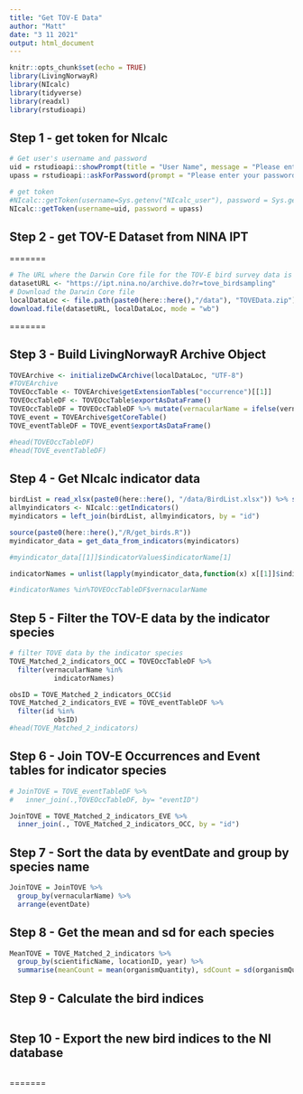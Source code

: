 ```yaml
---
title: "Get TOV-E Data"
author: "Matt"
date: "3 11 2021"
output: html_document
---
```


```r
knitr::opts_chunk$set(echo = TRUE)
library(LivingNorwayR)
library(NIcalc)
library(tidyverse)
library(readxl)
library(rstudioapi)

```

## Step 1 - get token for NIcalc

```r

# Get user's username and password
uid = rstudioapi::showPrompt(title = "User Name", message = "Please enter your username", default = "")
upass = rstudioapi::askForPassword(prompt = "Please enter your password")

# get token
#NIcalc::getToken(username=Sys.getenv("NIcalc_user"), password = Sys.getenv("NIcalc_pass"))
NIcalc::getToken(username=uid, password = upass)

```

## Step 2 - get TOV-E Dataset from NINA IPT 

=======

```r

# The URL where the Darwin Core file for the TOV-E bird survey data is housed
datasetURL <- "https://ipt.nina.no/archive.do?r=tove_birdsampling"
# Download the Darwin Core file 
localDataLoc <- file.path(paste0(here::here(),"/data"), "TOVEData.zip")
download.file(datasetURL, localDataLoc, mode = "wb")

```
=======

## Step 3 - Build LivingNorwayR Archive Object

```r

TOVEArchive <- initializeDwCArchive(localDataLoc, "UTF-8")
#TOVEArchive
TOVEOccTable <- TOVEArchive$getExtensionTables("occurrence")[[1]]
TOVEOccTableDF <- TOVEOccTable$exportAsDataFrame()
TOVEOccTableDF = TOVEOccTableDF %>% mutate(vernacularName = ifelse(vernacularName == "Gråfluesnapper", "Grå fluesnapper", ifelse(vernacularName == "Fiskemåke", "Fiskemåke ferskvann", vernacularName)))
TOVE_event = TOVEArchive$getCoreTable()
TOVE_eventTableDF = TOVE_event$exportAsDataFrame()

#head(TOVEOccTableDF)
#head(TOVE_eventTableDF)

```

## Step 4 - Get NIcalc indicator data

```r

birdList = read_xlsx(paste0(here::here(), "/data/BirdList.xlsx")) %>% select(Id) %>% rename(id = Id)
allmyindicators <- NIcalc::getIndicators()
myindicators = left_join(birdList, allmyindicators, by = "id")

source(paste0(here::here(),"/R/get_birds.R"))
myindicator_data = get_data_from_indicators(myindicators)

#myindicator_data[[1]]$indicatorValues$indicatorName[1]

indicatorNames = unlist(lapply(myindicator_data,function(x) x[[1]]$indicatorName[1]))

#indicatorNames %in%TOVEOccTableDF$vernacularName

```

## Step 5 - Filter the TOV-E data by the indicator species

```r

# filter TOVE data by the indicator species
TOVE_Matched_2_indicators_OCC = TOVEOccTableDF %>% 
  filter(vernacularName %in%
           indicatorNames)

obsID = TOVE_Matched_2_indicators_OCC$id
TOVE_Matched_2_indicators_EVE = TOVE_eventTableDF %>%
  filter(id %in%
           obsID)
#head(TOVE_Matched_2_indicators)

```

## Step 6 - Join TOV-E Occurrences and Event tables for indicator species

```r

# JoinTOVE = TOVE_eventTableDF %>% 
#   inner_join(.,TOVEOccTableDF, by= "eventID")

JoinTOVE = TOVE_Matched_2_indicators_EVE %>%
  inner_join(., TOVE_Matched_2_indicators_OCC, by = "id")

```

## Step 7 - Sort the data by eventDate and group by species name

```r

JoinTOVE = JoinTOVE %>% 
  group_by(vernacularName) %>% 
  arrange(eventDate)

```

## Step 8 - Get the mean and sd for each species

```r

MeanTOVE = TOVE_Matched_2_indicators %>% 
  group_by(scientificName, locationID, year) %>% 
  summarise(meanCount = mean(organismQuantity), sdCount = sd(organismQuantity))

```

## Step 9 - Calculate the bird indices

```r



```

## Step 10 - Export the new bird indices to the NI database

```r

```


=======
